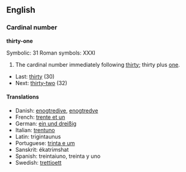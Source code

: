 ==English==
===Cardinal number===
'''thirty-one'''

Symbolic: 31
Roman symbols: XXXI

#The cardinal number immediately following [[thirty]]; thirty plus [[one]].

*Last: [[thirty]] (30)
*Next: [[thirty-two]] (32)

====Translations====
*Danish: [[enogtredive]], [[enogtredve]]
*French: [[trente et un]]
*German: [[ein und dreißig]]
*Italian: [[trentuno]]
*Latin: trigintaunus
*Portuguese: [[trinta e um]]
*Sanskrit: ékatri''m''shat
*Spanish: treintaiuno, treinta y uno
*Swedish: [[trettioett]]